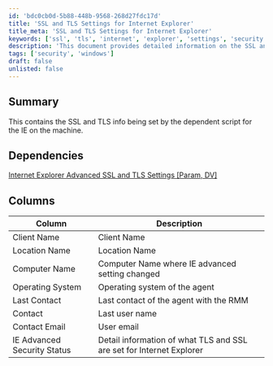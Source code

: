 ```yaml
---
id: 'bdc0cb0d-5b88-448b-9568-268d27fdc17d'
title: 'SSL and TLS Settings for Internet Explorer'
title_meta: 'SSL and TLS Settings for Internet Explorer'
keywords: ['ssl', 'tls', 'internet', 'explorer', 'settings', 'security']
description: 'This document provides detailed information on the SSL and TLS settings configured for Internet Explorer on the machine, including dependencies, columns, and descriptions relevant to the advanced security configurations.'
tags: ['security', 'windows']
draft: false
unlisted: false
---
```

## Summary

This contains the SSL and TLS info being set by the dependent script for the IE on the machine.

## Dependencies

[Internet Explorer Advanced SSL and TLS Settings [Param, DV]](https://proval.itglue.com/DOC-5078775-7770039)

## Columns

| Column                       | Description                                                     |
|------------------------------|-----------------------------------------------------------------|
| Client Name                  | Client Name                                                    |
| Location Name                | Location Name                                                  |
| Computer Name                | Computer Name where IE advanced setting changed                |
| Operating System             | Operating system of the agent                                  |
| Last Contact                 | Last contact of the agent with the RMM                        |
| Contact                      | Last user name                                                |
| Contact Email                | User email                                                    |
| IE Advanced Security Status   | Detail information of what TLS and SSL are set for Internet Explorer |












